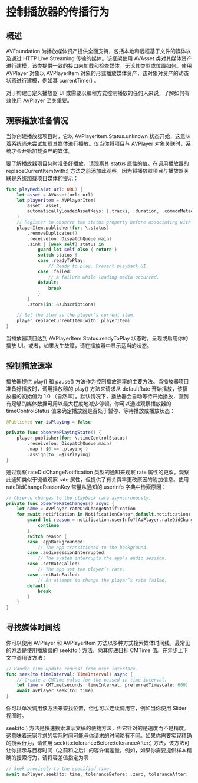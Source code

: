 # 控制播放器的传播行为

<ToBePolishedAfterTranslation />

<OriginalSource
  title="Controlling the transport behavior of a player"
  url="https://developer.apple.com/documentation/avfoundation/media_playback/controlling_the_transport_behavior_of_a_player"
  summary="通过媒体演示进行播放、暂停和搜索"
/>

## 概述

AVFoundation 为播放媒体资产提供全面支持，包括本地和远程基于文件的媒体以及通过 HTTP Live Streaming 传输的媒体。该框架使用 AVAsset 类对其媒体资产进行建模，该类提供一致的接口来加载和检查媒体，无论其类型或位置如何。使用 AVPlayer 对象以 AVPlayerItem 对象的形式播放媒体资产，该对象对资产的动态状态进行建模，例如其 currentTime() 。

对于构建自定义播放器 UI 或需要以编程方式控制播放的任何人来说，了解如何有效使用 AVPlayer 至关重要。

## 观察播放准备情况

当你创建播放器项目时，它以 AVPlayerItem.Status.unknown 状态开始，这意味着系统尚未尝试加载其媒体进行播放。仅当你将项目与 AVPlayer 对象关联时，系统才会开始加载资产的媒体。

要了解播放器项目何时准备好播放，请观察其 status 属性的值。在调用播放器的 replaceCurrentItem(with:) 方法之前添加此观察，因为将播放器项目与播放器关联是系统加载项目媒体的提示：

```swift
func playMedia(at url: URL) {
    let asset = AVAsset(url: url)
    let playerItem = AVPlayerItem(
        asset: asset,
        automaticallyLoadedAssetKeys: [.tracks, .duration, .commonMetadata]
    )
    // Register to observe the status property before associating with player.
    playerItem.publisher(for: \.status)
        .removeDuplicates()
        .receive(on: DispatchQueue.main)
        .sink { [weak self] status in
            guard let self else { return }
            switch status {
            case .readyToPlay:
                // Ready to play. Present playback UI.
            case .failed:
                // A failure while loading media occurred.
            default:
                break
            }
        }
        .store(in: &subscriptions)

    // Set the item as the player's current item.
    player.replaceCurrentItem(with: playerItem)
}
```

当播放器项目达到 AVPlayerItem.Status.readyToPlay 状态时，呈现或启用你的播放 UI。或者，如果发生故障，请在播放器中显示适当的状态。

## 控制播放速率

播放器提供 play() 和 pause() 方法作为控制播放速率的主要方法。当播放器项目准备好播放时，调用播放器的 play() 方法来请求从 defaultRate 开始播放，该播放器的初始值为 1.0 （自然率）。默认情况下，播放器会自动等待开始播放，直到有足够的媒体数据可用以最大程度地减少停顿。你可以通过观察播放器的 timeControlStatus 值来确定播放器是否处于暂停、等待播放或播放状态：

```swift
@Published var isPlaying = false

private func observePlayingState() {
    player.publisher(for: \.timeControlStatus)
        .receive(on: DispatchQueue.main)
        .map { $0 == .playing }
        .assign(to: &$isPlaying)
}
```

通过观察 rateDidChangeNotification 类型的通知来观察 rate 属性的更改。观察此通知类似于键值观察 rate 属性，但提供了有关费率更改原因的附加信息。使用 rateDidChangeReasonKey 常量从通知的 userInfo 字典中检索原因：

```swift
// Observe changes to the playback rate asynchronously.
private func observeRateChanges() async {
    let name = AVPlayer.rateDidChangeNotification
    for await notification in NotificationCenter.default.notifications(named: name) {
        guard let reason = notification.userInfo?[AVPlayer.rateDidChangeReasonKey] as? AVPlayer.RateDidChangeReason else {
            continue
        }
        switch reason {
        case .appBackgrounded:
            // The app transitioned to the background.
        case .audioSessionInterrupted:
            // The system interrupts the app’s audio session.
        case .setRateCalled:
            // The app set the player’s rate.
        case .setRateFailed:
            // An attempt to change the player’s rate failed.
        default:
            break
        }
    }
}
```

## 寻找媒体时间线

你可以使用 AVPlayer 和 AVPlayerItem 方法以多种方式搜索媒体时间线。最常见的方法是使用播放器的 seek(to:) 方法，向其传递目标 CMTime 值。在异步上下文中调用该方法：

```swift
// Handle time update request from user interface.
func seek(to timeInterval: TimeInterval) async {
    // Create a CMTime value for the passed in time interval.
    let time = CMTime(seconds: timeInterval, preferredTimescale: 600)
    await avPlayer.seek(to: time)
}
```

你可以单次调用该方法来查找位置，但也可以连续调用它，例如当你使用 Slider 视图时。

seek(to:) 方法是快速搜索演示文稿的便捷方法，但它针对的是速度而不是精度。这意味着玩家寻求的实际时间可能与你请求的时间略有不同。如果你需要实现精确的搜索行为，请使用 seek(to:toleranceBefore:toleranceAfter:) 方法，该方法可让你指示与目标时间（之前和之后）的容许偏差量。例如，如果你需要提供样本精确的搜索行为，请将容差值指定为零：

```swift
// Seek precisely to the specified time.
await avPlayer.seek(to: time, toleranceBefore: .zero, toleranceAfter: .zero)
```
